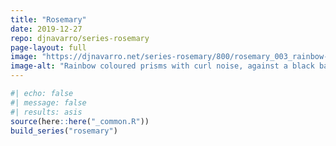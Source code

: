 ```yaml
---
title: "Rosemary"
date: 2019-12-27
repo: djnavarro/series-rosemary
page-layout: full
image: "https://djnavarro.net/series-rosemary/800/rosemary_003_rainbow-prisms.png"
image-alt: "Rainbow coloured prisms with curl noise, against a black background"
---
```

   
::: {.grid}
  
```r
#| echo: false
#| message: false
#| results: asis
source(here::here("_common.R"))
build_series("rosemary")
```
   
:::
   
